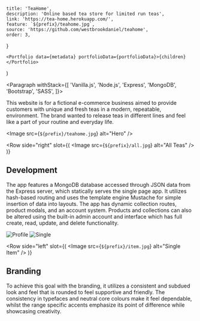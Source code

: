 
	title: 'TeaHome',
	description: 'Online based tea store for limited run teas',
	link: 'https://tea-home.herokuapp.com/',
	feature: `${prefix}/teahome.jpg`,
	source: 'https://github.com/westbrookdaniel/teahome',
	order: 3,
}

	<Portfolio data={metadata} portfolioData={portfolioData}>{children}</Portfolio>
)

<Paragraph withStack={[
	'Vanilla.js',
	'Node.js',
	'Express',
	'MongoDB',
	'Bootstrap',
	'SASS',
]}>


This website is for a fictional e-commerce business aimed to provide customers 
with unique and fresh teas in a modern, repeatable, environment. The brand 
wanted to release teas in different lines and feel like a part of your 
routine and everyday life.


</Paragraph>


<Image src={`${prefix}/teahome.jpg`} alt="Hero" />

<Row 
	side="right" 
	slot={(
		<Image src={`${prefix}/all.jpg`} alt="All Teas" />
	)}
>


## Development

The app features a MongoDB database accessed through JSON data from the 
Express server, which statically serves the single page app. It utilizes 
hash-based routing and uses the template engine Mustache for simple insertion 
of data into layouts. The app has dynamic collection routes, product modals, 
and an account system. Products and collections can also be altered using 
the built-in admin account and interface which has full create, read, 
update, and delete functionality.

</Row>


<Gallery>
	<Image src={`${prefix}/profile.jpg`} alt="Profile" />
	<Image src={`${prefix}/single.jpg`} alt="Single" />
</Gallery>

<Row 
	side="left" 
	slot={(
		<Image src={`${prefix}/item.jpg`} alt="Single Item" />
	)}
>


## Branding

To achieve this goal with the branding, it utilizes a consistent and subdued 
look and feel that is rounded to feel supportive and friendly. The consistency 
in typefaces and neutral core colours make it feel dependable, whilst the range 
specific accents emphasize its point of difference while showcasing creativity.

</Row>

